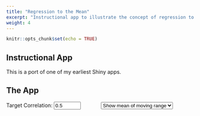 ```yaml
---
title: "Regression to the Mean"
excerpt: "Instructional app to illustrate the concept of regression to the mean.  Useful when beginning statistics students perceive the regression line to be \"too shallow\" to fit the data well."
weight: 4
---
```


```r
knitr::opts_chunk$set(echo = TRUE)
```

## Instructional App

This is a port of one of my earliest Shiny apps.

## The App

<style>

    svg {
      padding-bottom: 16px;
    }

    .regression {
      stroke-width: 2px;
      stroke: blue;
    }

    .sdline {
      stroke-width: 2px;
      stroke: red;
      stroke-dasharray: 10, 5;
    }

    .equation {
      font-size: 12px;
      margin-top: 5px;
      text-align: center;
    }

    .axistext {
      font-size: 14px;
    }

    #selector {
      margin-left: 50px;
    }

    .kmeans {
      visibility: hidden;
    }

    .meansPlot {
      visibility: hidden;
    }

    .meanpoint {
      visibility: hidden;
    }

    .kmeans rect {
      opacity: 0.5;
    }

    .meanlevel {
      stroke-width: 3px;
      stroke: darkgreen;
    }
</style>
  
<p>
<label for="rho">Target Correlation: </label>
<input id="rho" type="number" value="0.5" step="0.01" min="0" max="1">
<select id="selector">
  <option value="noshow" selected>Do not show y-means</option>
  <option value="rect" selected>Show mean of moving range</option>
  <option value="all">Show all means</option>
</select>
</p>

<p id="reference"></p>

<p class="chart"></p>
<div class="equation"></div>
<div class="equation"></div>
  
<script src="https://cdnjs.cloudflare.com/ajax/libs/d3/4.9.1/d3.min.js"></script>

<script>
  // modified just a bit from:
  // https://gist.github.com/soykje/ec2fc326830355104c89cd50bf1fa192

function responsivefy(svg) {
  // get container + svg aspect ratio
  var container = d3.select(svg.node().parentNode),
      width = parseInt(svg.attr("data-width")),
      height = parseInt(svg.attr("data-height")),
      aspect = width / height;

  // add viewBox and preserveAspectRatio properties,
  // and call resize so that svg resizes on inital page load
  svg.attr("viewBox", "0 0 " + width + " " + height)
      .attr("preserveAspectRatio", "xMinYMid")
      .call(resize);

  // to register multiple listeners for same event type,
  // you need to add namespace, i.e., 'click.foo'
  // necessary if you call invoke this function for multiple svgs
  // api docs: https://github.com/mbostock/d3/wiki/Selections#on
  d3.select(window).on("resize." + container.attr("id"), resize);

  // get width of container and resize svg to fit it
  function resize() {
  console.log(container);
      //var targetWidth = parseInt(container.style("width"));
      var targetWidth = document.querySelector("#reference").offsetWidth;
      svg.attr("width", targetWidth);
      svg.attr("height", Math.round(targetWidth / aspect));
  }
}
</script>

  <script>
    // started from 
    //:http://blockbuilder.org/uredkar/e87f0cf2925cd5a78ba919bf7a279e1d
    // setup   

    let margin = { top: 33, right: 5, bottom: 20, left: 50 },
      width = 450 - margin.left - margin.right,
      height = 450 - margin.top - margin.bottom;


    document.querySelector("#selector")
      .addEventListener("input", selectHandler);

    document.querySelector("#rho")
      .addEventListener("input", rhoHandler);

    document.querySelector("#rho").dispatchEvent(new Event('input'));

    /// FUNCTIONS..................................................

    function rhoHandler(e) {
      let rho = this.value;
      let data = bvn(n = 500, rho = rho);

      document.querySelector(".chart").innerHTML = "";
      document.querySelector("#selector").value = "noshow";

      let svg = d3.select(".chart").append("svg")
        .attr("width", width + margin.left + margin.right)
        .attr("height", height + margin.top + margin.bottom)
        .attr("data-width", width + margin.left + margin.right)
        .attr("data-height", height + margin.top + margin.bottom)
        .append("g")
        .attr("transform", "translate(" + margin.left + "," + margin.top + ")");

      let x = d3.scaleLinear()
        .range([0, width]);

      let y = d3.scaleLinear()
        .range([height, 0]);

      let xAxis = d3.axisBottom()
        .scale(x);

      let yAxis = d3.axisLeft()
        .scale(y);

      // axis title variables     
      let yaxistext = "y"
      let xaxistext = "x"

      // text label for the x axis
      svg.append("text")
        .attr("class", "axistext")
        .attr("transform",
          "translate(" + (width - margin.left) + " ," +
          (height + margin.top) + ")")
        .style("text-anchor", "middle")
        .text(xaxistext);

      // text label for the y axis
      svg.append("text")
        .attr("class", "axistext")
        .attr("transform", "rotate(-90)")
        .attr("y", 0 - margin.left)
        .attr("x", 0 - (height / 2))
        .attr("dy", "1em")
        .style("text-anchor", "middle")
        .text(yaxistext)

      // add basic axes, all points, calculate scales     
      y.domain(d3.extent(data, function (d) { return d.y }));
      x.domain(d3.extent(data, function (d) { return d.x }));
      svg.append("g")
        .attr("class", "x axis")
        .attr("transform", "translate(0," + height + ")")
        .call(xAxis)
      svg.append("g")
        .attr("class", "y axis")
        .call(yAxis);
      svg.selectAll(".point")
        .data(data)
        .enter().append("circle")
        .attr("class", "point")
        .attr("r", 2)
        .attr("cy", function (d) { return y(d.y); })
        .attr("cx", function (d) { return x(d.x); })
        ;

      //  r, slope, regression ans sd lines
      let xSeries = data.map(function (e) { return e.x; });
      let ySeries = data.map(function (e) { return e.y; });
      let {slope, intercept, rSquare, 
        xBar, yBar, sdRatio} = leastSquares(xSeries, ySeries);
      // regression line equation
      document.getElementsByClassName("equation")[0]
        .innerHTML = "y = " + round(slope, 2) + "x + " + round(intercept, 2);
      // r
      document.getElementsByClassName("equation")[1]
        .innerHTML = "r = " + round(Math.sqrt(rSquare), 2);
      // Add trendline
      let ptAx = d3.min(xSeries);
      let ptAy = slope * d3.min(xSeries) + intercept;
      let ptBx = d3.max(xSeries);
      let ptBy = intercept + slope * d3.max(xSeries);;
      svg.append("line")
        .attr("class", "regression")
        .attr("x1", x(ptAx))
        .attr("y1", y(ptAy))
        .attr("x2", x(ptBx))
        .attr("y2", y(ptBy))
        ;
      var ptsdAX = d3.min(xSeries);
      var ptsdAY = yBar + sdRatio * (ptsdAX - xBar);
      var ptsdBX = d3.max(xSeries);
      var ptsdBY = yBar + sdRatio * (ptsdBX - xBar);

      svg.append("line")
        .attr("class", "sdline")
        .attr("x1", x(ptsdAX))
        .attr("y1", y(ptsdAY))
        .attr("x2", x(ptsdBX))
        .attr("y2", y(ptsdBY))
        ;

      svg.append("g")
        .attr("class", "kmeans")
        .attr("transform", `translate(${x(xBar) - 20}, 0)`)
        ;
      let kmeans = d3.select("g.kmeans");
      kmeans.append("rect")
        .attr("x", 0)
        .attr("y", 0)
        .attr("width", 40)
        .attr("height", height)
        .attr("fill", "palegreen")
        ;
      kmeans.append("line")
        .attr("class", "meanlevel")
        .attr("x1", 0)
        .attr("x2", 40)
        .attr("y1", y(yBar))
        .attr("y2", y(yBar))
        ;
      kmeans.append("circle")
        .attr("class", "meanpoint")
        .attr("r", 4)
        .attr("fill", "darkgreen")
        .attr("cx", 20)
        .attr("cy", y(yBar))
        ;

      const dragHandler = d3.drag().on("drag", function () {
        if (d3.event.x >= 0 && d3.event.x <= width - 40) {
          d3.select(this)
            .attr("transform", `translate(${d3.event.x}, 0)`);
          let mean = meanInRange(data, x.invert(d3.event.x),
            x.invert(d3.event.x + 40));
          let line = d3.select(".meanlevel");
          let meanPoint = d3.select(".meanpoint");
          if (isNaN(mean)) {
            line.style("visibility", "hidden");
            meanPoint.style("visibility", "hidden");
          } else {
            line.attr("y1", y(mean)).attr("y2", y(mean));
            meanPoint.attr("cy", y(mean));
            line.style("visibility", "visible");
            meanPoint.style("visibility", "visible");
          }
        }
        
      });

      dragHandler(kmeans);
      
      // make line graph of kmeans
      let bandWidth = 0.2;
      let step = (d3.max(xSeries) - d3.min(xSeries)) / 200;
      let xvals = d3.range(d3.min(xSeries), d3.max(xSeries), step);
      let pathPoints = [];
      for (let i = 0; i < xvals.length; i++) {
        let mean = meanInRange(data, xvals[i] - bandWidth,
            xvals[i] + bandWidth);
        if (!isNaN(mean)) {
          pathPoints.push({x: xvals[i], y: mean});
        }
      }
      let line = d3.line()
        .x(function(d) { return x(d.x); })
        .y(function(d) { return y(d.y); });
      svg.append("path")
      .datum(pathPoints)
      .attr("class", "meansPlot")
      .attr("fill", "none")
      .attr("stroke", "darkgray")
      .attr("stroke-linejoin", "round")
      .attr("stroke-linecap", "round")
      .attr("stroke-width", 2.0)
      .attr("d", line)
      ;
      
      responsivefy(d3.select(".chart svg"));

    }

    function gaussian(a, b) {
      return {
        u: Math.sqrt(-2 * Math.log(a)) * Math.cos(2 * Math.PI * b),
        v: Math.sqrt(-2 * Math.log(a)) * Math.sin(2 * Math.PI * b)
      };
    }

    function bvn(n = 200, rho = 0.5, mu1 = 0, sigma1 = 1,
      mu2 = 0, sigma2 = 1) {
      let data = [];
      for (let i = 0; i < n; i++) {
        //generate two independent normals (box-muller)
        let u1 = Math.random();
        let u2 = Math.random();
        let { u, v } = gaussian(u1, u2);
        let x = mu1 + sigma1 * u;
        let sdY = Math.sqrt((1 - Math.pow(rho, 2)) * Math.pow(sigma2, 2));
        let y = mu2 + (sigma2 / sigma1) * rho * (u - mu1) + sdY * v;
        data.push({ x: x, y: y });
      }
      return data;
    }

    function selectHandler(e) {
      let selection = this.value;
      if (selection === "noshow") {
        d3.select(".kmeans").style("visibility", "hidden");
        d3.select(".meanlevel").style("visibility", "hidden");
        d3.select(".meanpoint").style("visibility", "hidden");
        d3.select(".meansPlot").style("visibility", "hidden");
      }
      if (selection === "rect") {
        d3.select(".kmeans").style("visibility", "visible");
        d3.select(".meanlevel").style("visibility", "visible");
        d3.select(".meanpoint").style("visibility", "visible");
        d3.select(".meansPlot").style("visibility", "hidden");
      }
      if (selection === "all") {
        d3.select(".kmeans").style("visibility", "hidden");
        d3.select(".meanlevel").style("visibility", "hidden");
        d3.select(".meanpoint").style("visibility", "hidden");
        d3.select(".meansPlot").style("visibility", "visible");
      }
    }

    function meanInRange(data, a, b) {
      let sum = 0;
      let count = 0;
      for (let i = 0; i < data.length; i++) {
        let x = data[i].x;
        if (x >= a && x <= b) {
          sum += data[i].y
          count++
        }
      }
      return (sum / count);
    }


    // round decimals   
    function round(value, decimals) {
      return Number(Math.round(value + 'e' + decimals) + 'e-' + decimals);
    }


    // calculate linear regression
    function leastSquares(xSeries, ySeries) {

      let reduceSumFunc = function (prev, cur) { return prev + cur; }
      let xBar = xSeries.reduce(reduceSumFunc) * 1.0 / xSeries.length;
      let yBar = ySeries.reduce(reduceSumFunc) * 1.0 / ySeries.length;
      let ssXX = xSeries.map(function (d) { return Math.pow(d - xBar, 2); })
        .reduce(reduceSumFunc);

      let ssYY = ySeries.map(function (d) { return Math.pow(d - yBar, 2); })
        .reduce(reduceSumFunc);

      let sdRatio = Math.sqrt(ssYY / ssXX);

      let ssXY = xSeries.map(function (d, i) { return (d - xBar) * (ySeries[i] - yBar); })
        .reduce(reduceSumFunc);

      let slope = ssXY / ssXX;
      let intercept = yBar - (xBar * slope);
      let rSquare = Math.pow(ssXY, 2) / (ssXX * ssYY);

      return {slope, intercept, rSquare, xBar, yBar, sdRatio};
    }


  </script>